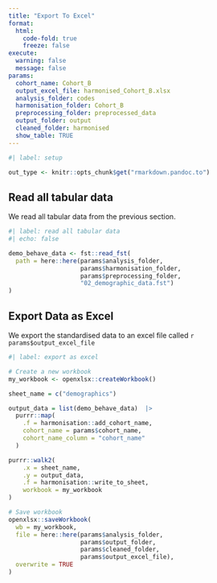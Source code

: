 ---
title: "Export To Excel"
format:
  html:
    code-fold: true
    freeze: false
execute:
  warning: false
  message: false
params:
  cohort_name: Cohort_B
  output_excel_file: harmonised_Cohort_B.xlsx
  analysis_folder: codes
  harmonisation_folder: Cohort_B
  preprocessing_folder: preprocessed_data
  output_folder: output
  cleaned_folder: harmonised
  show_table: TRUE
---

```{r}
#| label: setup

out_type <- knitr::opts_chunk$get("rmarkdown.pandoc.to")

```

## Read all tabular data

We read all tabular data from the previous section.

```{r}
#| label: read all tabular data
#| echo: false

demo_behave_data <- fst::read_fst(
  path = here::here(params$analysis_folder,
                    params$harmonisation_folder,
                    params$preprocessing_folder,
                    "02_demographic_data.fst")
)

```

## Export Data as Excel

We export the standardised data to an excel file called `r params$output_excel_file` 

```{r}
#| label: export as excel

# Create a new workbook
my_workbook <- openxlsx::createWorkbook()

sheet_name = c("demographics")

output_data = list(demo_behave_data)  |> 
  purrr::map(
    .f = harmonisation::add_cohort_name,
    cohort_name = params$cohort_name,
    cohort_name_column = "cohort_name"
  )

purrr::walk2(
    .x = sheet_name,
    .y = output_data,
    .f = harmonisation::write_to_sheet,
    workbook = my_workbook
)

# Save workbook
openxlsx::saveWorkbook(
  wb = my_workbook, 
  file = here::here(params$analysis_folder,
                    params$output_folder,
                    params$cleaned_folder,
                    params$output_excel_file),
  overwrite = TRUE
)

```
